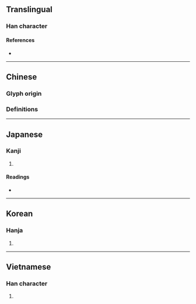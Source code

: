 {{also|峨}}
{{character info/new}}
==Translingual==

===Han character===
{{Han char|rn=46|rad=山|as=07|sn=10|four=|canj=UHQI,XUHQI|ids=⿱山我}}

====References====
* {{Han ref|kx=0311.100|dkj=08072|dj=0611.160|hdz=10774.160|uh=5CE9|ud=23785}}

----

==Chinese==

===Glyph origin===
{{Han etym}}

===Definitions===
{{zh-see|峨|v}}

----

==Japanese==

===Kanji===
{{ja-kanji|grade=|rs=山07}}

# {{defn|lang=ja|sort=山07}}

====Readings====
* {{ja-readings|on=[[が]] (ga)|kun=[[けわしい]] (kewashii)}}

----

==Korean==

===Hanja===
{{ko-hanja|hangeul=아|rv=a|mr=a}}

# {{defn|lang=ko|sort=山07}}

----

==Vietnamese==

===Han character===
{{vi-hantu|[[nga]]}}

# {{defn|lang=vi}}